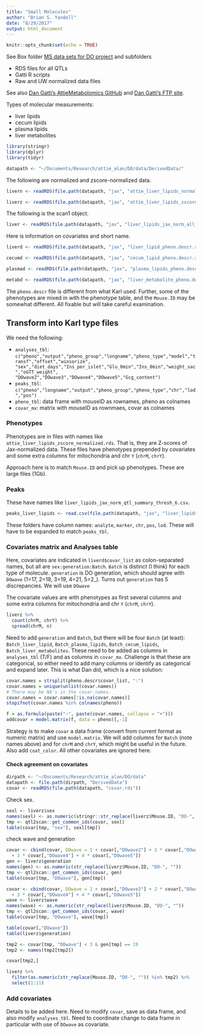 ```yaml
---
title: "Small Molecules"
author: "Brian S. Yandell"
date: "8/29/2017"
output: html_document
---
```


```r
knitr::opts_chunk$set(echo = TRUE)
```

See Box folder [MS data sets for DO project](https://uwmadison.app.box.com/folder/33549545179)
and subfolders

* RDS files for all QTLs
* Gatti R scripts
* Raw and UW normalized data files

See also [Dan Gatti's AttieMetabolomics GitHub](https://github.com/dmgatti/AttieMetabolomics) and
[Dan Gatti's FTP site](ftp://ftp.jax.org/dgatti/_for_Mark/liver/).

Types of molecular measurements:

* liver lipids
* cecum lipids
* plasma lipids
* liver metabolites

```r
library(stringr)
library(dplyr)
library(tidyr)
```

```r
datapath <- "~/Documents/Research/attie_alan/DO/data/DerivedData/"
```

The following are normalized and zscore-normalized data.

```r
livern <- readRDS(file.path(datapath, "jax", "attie_liver_lipids_normalized.rds"))
```

```r
liverz <- readRDS(file.path(datapath, "jax", "attie_liver_lipids_zscore_normalized.rds"))
```

The following is the scan1 object.

```r
liver <- readRDS(file.path(datapath, "jax", "liver_lipids_jax_norm_all_qtl.rds"))
```

Here is information on covariates and short name.

```r
liverd <- readRDS(file.path(datapath, "jax", "liver_lipid_pheno.descr.rds"))
```

```r
cecumd <- readRDS(file.path(datapath, "jax", "cecum_lipid_pheno.descr.rds"))
```

```r
plasmad <- readRDS(file.path(datapath, "jax", "plasma_lipids_pheno.descr.rds"))
```

```r
metabd <- readRDS(file.path(datapath, "jax", "liver_metabolite_pheno.descr.rds"))
```

The `pheno.descr` file is different from what Karl used. Further, some of the phenotypes are mixed in with the phenotype table, and the `Mouse.ID` may be somewhat different. All fixable but will take careful examination. 

## Transform into Karl type files

We need the following:

* `analyses_tbl`: `c("pheno","output","pheno_group","longname","pheno_type","model","transf","offset","winsorize",
"sex","diet_days","Ins_per_islet","Glu_0min","Ins_0min","weight_sac","oGTT_weight",
"DOwave2","DOwave3","DOwave4","DOwave5","Gcg_content")`
* `peaks_tbl`: `c("pheno","longname","output","pheno_group","pheno_type","chr","lod","pos")`
* `pheno_tbl`: data frame with mouseID as rownames, pheno as colnames
* `covar_mx`: matrix with mouseID as rownmaes, covar as colnames

### Phenotypes

Phenotypes are in files with names like `attie_liver_lipids_zscore_normalized.rds`. That is, they are Z-scores of Jax-normalized data. These files have phenotypes prepended by covariates and some extra columns for mitochondria and chr `Y` (`chrM`, `chrY`). 

Approach here is to match `Mouse.ID` and pick up phenotypes. These are large files (1Gb).

### Peaks

These have names like `liver_lipids_jax_norm_qtl_summary_thresh_6.csv`.

```r
peaks_liver_lipids <- read.csv(file.path(datapath, "jax", "liver_lipids_jax_norm_qtl_summary_thresh_6.csv"))
```

These folders have column names: `analyte`, `marker`, `chr`, `pos`, `lod`. These will have to be expanded to match `peaks_tbl`.

### Covariates matrix and Analyses table

Here, covariates are indicated in `liverd$covar_list` as colon-separated names, but all are `sex:generation:Batch`. 
`Batch` is distinct (I think) for each type of molecule.
`generation` is DO generation, which should agree with `DOwave` (1=17, 2=18, 3=19, 4=21, 5=2_).
Turns out `generation` has 5 discrepancies. We will use `DOwave`

The covariate values are with phenotypes as first several columns and some extra columns for mitochondria and chr `Y` (`chrM`, `chrY`). 
```r
liverz %>%
  count(chrM, chrY) %>%
  spread(chrM, n)
```

Need to add `generation` and `Batch`, but there will be four `Batch` (at least):
`Batch_liver_lipid`, `Batch_plasma_lipids`, `Batch_cecum_lipids`, `Batch_liver_metabolites`.
These need to be added as columns in `analyses_tbl` (T/F) and as columns in `covar_mx`. Challenge is that these are categorical, so either need to add many columns or identify as categorical and expand later. This is what Dan did, which is a nice solution:

```r
covar.names = strsplit(pheno.descr$covar_list, ":")
covar.names = unique(unlist(covar.names))
# There may be NA's in the covar.names.
covar.names = covar.names[!is.na(covar.names)]
stopifnot(covar.names %in% colnames(pheno))

f = as.formula(paste("~", paste(covar.names, collapse = "+")))
addcovar = model.matrix(f, data = pheno)[,-1]
```

Strategy is to make `covar` a data frame (convert from current format as numeric matrix)
and use `model.matrix`. We will add columns for `Batch` (note names above) and for `chrM` and `chrY`, which might be useful in the future. Also add `coat_color`. All other covariates are ignored here.

#### Check agreement on covariates

```r
dirpath <- "~/Documents/Research/attie_alan/DO/data"
datapath <- file.path(dirpath, "DerivedData")
covar <- readRDS(file.path(datapath, "covar.rds"))
```

Check sex.

```r
sexl <- liverz$sex
names(sexl) <- as.numeric(stringr::str_replace(liverz$Mouse.ID, "DO-", ""))
tmp <- qtl2scan::get_common_ids(covar, sexl)
table(covar[tmp, "sex"], sexl[tmp])
```

check wave and generation

```r
covar <- cbind(covar, DOwave = 1 + covar[,"DOwave2"] + 2 * covar[,"DOwave3"] +
  + 3 * covar[,"DOwave4"] + 4 * covar[,"DOwave5"])
gen <- liverz$generation
names(gen) <- as.numeric(str_replace(liverz$Mouse.ID, "DO-", ""))
tmp <- qtl2scan::get_common_ids(covar, gen)
table(covar[tmp, "DOwave"], gen[tmp])
```


```r
covar <- cbind(covar, DOwave = 1 + covar[,"DOwave2"] + 2 * covar[,"DOwave3"] +
  + 3 * covar[,"DOwave4"] + 4 * covar[,"DOwave5"])
wave <- liverz$wave
names(wave) <- as.numeric(str_replace(liverz$Mouse.ID, "DO-", ""))
tmp <- qtl2scan::get_common_ids(covar, wave)
table(covar[tmp, "DOwave"], wave[tmp])
```

```r
table(covar[,"DOwave"])
table(liverz$generation)
```

```r
tmp2 <- covar[tmp, "DOwave"] < 3 & gen[tmp] == 19
tmp2 <- names(tmp2[tmp2])
```

```r
covar[tmp2,]
```

```r
liverz %>%
  filter(as.numeric(str_replace(Mouse.ID, "DO-", "")) %in% tmp2) %>%
  select(1:11)
```

### Add covariates

Details to be added here. Need to modify `covar`, save as data frame, and also modify `analyses_tbl`. Need to coordinate change to data frame in particular with use of `DOwave` as covariate.

```r

```

